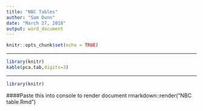 ```yaml
---
title: "NBC Tables"
author: "Sam Dunn"
date: "March 27, 2018"
output: word_document
---
```

```r
knitr::opts_chunk$set(echo = TRUE)
```

***
```r
library(knitr)
kable(pca.tab,digits=3)
```

***

```r
library(knitr)

```

####Paste this into console to render document
rmarkdown::render("NBC table.Rmd")

